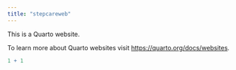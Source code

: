 ```yaml
---
title: "stepcareweb"
---
```


This is a Quarto website.

To learn more about Quarto websites visit <https://quarto.org/docs/websites>.

```r
1 + 1
```
